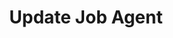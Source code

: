 ---
title: "Update Job Agent"
openapi: "PUT /{recruiting_customer_id}/job-agents/JobAgent"
sidebarTitle: "Update Job Agent"
---